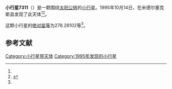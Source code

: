 {{Infobox planet
| bgcolour = #FFFFC0
| name = 7311 Hildehan
| symbol = 
| image = 
| caption = 
| discovery = yes
| discovery_ref = 
| discoverer = {{link-en|丹尼斯·迪希科|Dennis di Cicco}}
| discovery_site = [[米德尔塞克斯县|米德尔塞克斯县]] 
| discovered = 1995年10月14日
| designations = yes
| mp_name = 
| named_after = 
| alt_names = 1995 TU/ 1976 UR9 / 1981 UO3 / 1990 RO3
| mp_category = [[主带小行星|主带小行星]]
| orbit_ref = <ref name="a">[http://ssd.jpl.nasa.gov/sbdb.cgi?sstr=7311 7311 Hildehan] {{Wayback|url=http://ssd.jpl.nasa.gov/sbdb.cgi?sstr=7311 |date=20210720181524 }}，小行星數據庫瀏覽器（JPL Small-Body Database Browser）－[[美国国家航空航天局|美国国家航空航天局]]喷气推进实验室</ref>
| epoch = 2456400.5 (2013年4月18日更新)
| aphelion = {{convert|2.9732599|AU|km|3|abbr=on|lk=out}}
| perihelion = {{convert|2.6954289|AU|km|3|abbr=on}}
| semimajor = {{convert|2.8343444|AU|km|3|abbr=on}}
| eccentricity = 0.0490115
| period = 1742.919643 [[日|日]]<br />4.77[[儒略年|儒略年]]
| avg_speed = 
| inclination = 2.23923
| asc_node = 23.52401
| mean_anomaly = 
| arg_peri = 278.28102
| satellites = 
| physical_characteristics = yes
| dimensions = 
| mass = 
| density = 
| surface_grav = 
| escape_velocity = 
| sidereal_day = 
| axial_tilt = 
| pole_ecliptic_lat = 
| pole_ecliptic_lon = 
| albedo = 
| temperatures= 
| temp_name1 = 
| mean_temp_1 = 
| max_temp_1 = 
| temp_name2 = 
| max_temp_2 = 
| spectral_type = 
| abs_magnitude = 278.28102
}}

'''小行星7311'''（{{lang-en|7311 Hildehan}}）是一颗围绕[[太阳|太阳]][[公转|公转]]的[[小行星|小行星]]。1995年10月14日，{{link-en|丹尼斯·迪希科|Dennis di Cicco}}在米德尔塞克斯县发现了此天体<ref name="a" /><ref>{{cite news|title=小行星列表|url=http://cfa-www.harvard.edu/iau/lists/NumberedMPs.txt|accessdate=2013-07-08|newspaper=哈佛大学|archive-date=2008-05-17|archive-url=https://web.archive.org/web/20080517010638/http://cfa-www.harvard.edu/iau/lists/NumberedMPs.txt|dead-url=no}}</ref>。

这颗小行星的[[绝对星等|绝对星等]]为278.28102等<ref name="a" />。

==参考文献==
{{reflist}}
{{Minor Planet Number|[[小行星7310|小行星7310]]|[[小行星7312|小行星7312]]}}

{{小天体}}

[[Category:小行星带天体|Category:小行星带天体]]
[[Category:1995年发现的小行星|Category:1995年发现的小行星]]

{{asteroid-stub}}